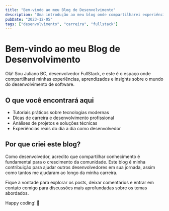 ```yaml
---
title: "Bem-vindo ao meu Blog de Desenvolvimento"
description: "Uma introdução ao meu blog onde compartilharei experiências, dicas e tutoriais sobre desenvolvimento de software."
pubDate: "2023-12-05"
tags: ["desenvolvimento", "carreira", "fullstack"]
---
```


# Bem-vindo ao meu Blog de Desenvolvimento

Olá! Sou Juliano BC, desenvolvedor FullStack, e este é o espaço onde compartilharei minhas experiências, aprendizados e insights sobre o mundo do desenvolvimento de software.

## O que você encontrará aqui

- Tutoriais práticos sobre tecnologias modernas
- Dicas de carreira e desenvolvimento profissional
- Análises de projetos e soluções técnicas
- Experiências reais do dia a dia como desenvolvedor

## Por que criei este blog?

Como desenvolvedor, acredito que compartilhar conhecimento é fundamental para o crescimento da comunidade. Este blog é minha contribuição para ajudar outros desenvolvedores em sua jornada, assim como tantos me ajudaram ao longo da minha carreira.

Fique à vontade para explorar os posts, deixar comentários e entrar em contato comigo para discussões mais aprofundadas sobre os temas abordados.

Happy coding! 🚀 